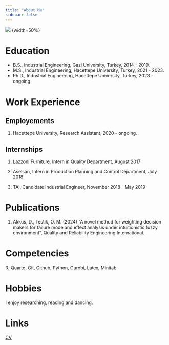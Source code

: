 ```yaml
---
title: "About Me"
sidebar: false 
---
```


![](assets/images/Vesikalık.jpeg){fig-align="center"} {width=50%}

# Education

-   B.S., Industrial Engineering, Gazi University, Turkey, 2014 - 2019.
-   M.S., Industrial Engineering, Hacettepe University, Turkey, 2021 - 2023.
-   Ph.D., Industrial Engineering, Hacettepe University, Turkey, 2023 - ongoing.

# Work Experience

## Employements

1.  Hacettepe University, Research Assistant, 2020 - ongoing.

## Internships

1.  Lazzoni Furniture, Intern in Quality Department, August 2017

2.  Aselsan, Intern in Production Planning and Control Department, July 2018

3.  TAI, Candidate Industrial Engineer, November 2018 - May 2019


# Publications

1.  Akkus, D., Testik, O. M. (2024) "A novel method for weighting decision makers for failure mode and effect analysis under intuitionistic fuzzy environment", Quality and Reliability Engineering International.

# Competencies

R, Quarto, Git, Github, Python, Gurobi, Latex, Minitab

# Hobbies

I enjoy researching, reading and dancing.

# Links

[CV](assets/images/CV_Dilara Akkus_.pdf)
